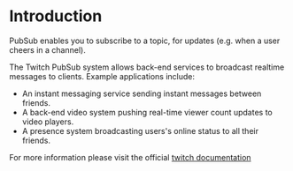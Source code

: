 # Introduction

PubSub enables you to subscribe to a topic, for updates (e.g. when a user cheers in a channel).

The Twitch PubSub system allows back-end services to broadcast realtime messages to clients. Example applications include:

- An instant messaging service sending instant messages between friends.
- A back-end video system pushing real-time viewer count updates to video players.
- A presence system broadcasting users's online status to all their friends.

For more information please visit the official [twitch documentation](https://dev.twitch.tv/docs/pubsub/)
